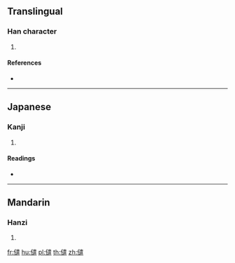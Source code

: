 {{character info/new}}
==Translingual==

===Han character===
{{Han char|rn=9|rad=人|as=14|sn=16|four=|canj=OYLR|ids=⿰亻遣}}

# {{defn|Han|sort=人14}}

====References====
* {{Han ref|kx=0120.070|dkj=01235|dj=0253.220|hdz=10231.010|uh=5119|ud=20761}}

----

==Japanese==

===Kanji===
{{ja-kanji|grade=|rs=人14}}

# {{defn|lang=ja|sort=人14}}

====Readings====
* {{ja-readings|on=[[けん]] (ken)|kun=[[ひらく]] (hiraku)}}

----

==Mandarin==

===Hanzi===
{{cmn-hanzi|pin=[[qiàn]] ([[qian4]])|wg=ch'ien<sup>4</sup>}}

# {{defn|lang=cmn|sort=人14}}

[[fr:儙]]
[[hu:儙]]
[[pl:儙]]
[[th:儙]]
[[zh:儙]]